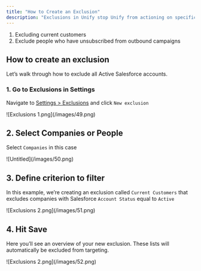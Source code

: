 ```yaml
---
title: "How to Create an Exclusion"
description: "Exclusions in Unify stop Unify from actioning on specific companies or people. Common use cases include:"
---
```


1. Excluding current customers
2. Exclude people who have unsubscribed from outbound campaigns

## How to create an exclusion

Let’s walk through how to exclude all Active Salesforce accounts.

### 1. Go to Exclusions in Settings

Navigate to [Settings > Exclusions](https://app.unifygtm.com/dashboard/settings/organization/exclusions) and click `New exclusion`

<Frame>![Exclusions 1.png](/images/49.png)</Frame>

## 2. Select Companies or People

Select `Companies` in this case

<Frame>![Untitled](/images/50.png)</Frame>

## 3. Define criterion to filter

In this example, we’re creating an exclusion called `Current Customers` that excludes companies with Salesforce `Account Status` equal to `Active`

<Frame>![Exclusions 2.png](/images/51.png)</Frame>

## 4. Hit Save

Here you’ll see an overview of your new exclusion. These lists will automatically be excluded from targeting.

<Frame>![Exclusions 2.png](/images/52.png)</Frame>

